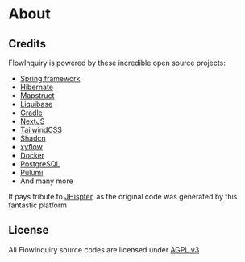 # About

## Credits

FlowInquiry is powered by these incredible open source projects:

- [Spring framework](https://spring.io/projects/spring-framework)
- [Hibernate](https://hibernate.org/)
- [Mapstruct](https://mapstruct.org/)
- [Liquibase](https://www.liquibase.com/)
- [Gradle](https://gradle.org/)
- [NextJS](https://nextjs.org/)
- [TailwindCSS](https://tailwindcss.com/)
- [Shadcn](https://ui.shadcn.com/)
- [xyflow](https://xyflow.com/)
- [Docker](https://www.docker.com/)
- [PostgreSQL](https://www.postgresql.org/)
- [Pulumi](https://www.pulumi.com/)
- And many more

It pays tribute to [JHispter](https://www.jhipster.tech/), as the original code was generated by this fantastic platform

## License

All FlowInquiry source codes are licensed under [AGPL v3](https://www.gnu.org/licenses/agpl-3.0.en.html)
